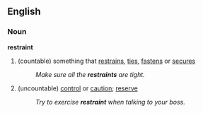 ==English==
===Noun===
'''restraint'''
#(countable) something that [[restrain]]s, [[tie]]s, [[fasten]]s or [[secure]]s
#:''Make sure all the '''restraints''' are tight.''
#(uncountable) [[control]] or [[caution]]; [[reserve]]
#:''Try to exercise '''restraint''' when talking to your boss.''